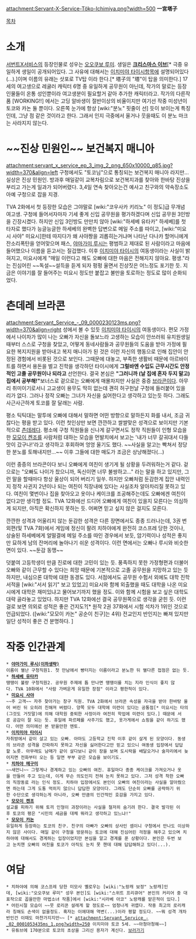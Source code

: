 attachment:Servant-X-Service-Töko-Ichimiya.png?width=500
'''一宮塔子'''

[[목차]]

= 소개 =
[[서번트X서비스]]의 등장인물로 성우는 [[오오쿠보 루미]]. 생일은 '''[[크리스마스 이브]]'''[* 극중 유일하게 생일이 공개되어있다. 그 사유에 대해서는 [[이치미야 타이시]]항목에 설명되어있다(...).]이며 이름의 유래는 삿포로 TV탑 이라 한다.[* 塔子의 "塔"이 탑을 의미한다.] 17세의 여고생으로 레귤러 캐릭터 6명 중 유일하게 공무원이 아닌데, 작가의 말로는 등장인물들이 온통 성인뿐이라 여고생분이 필요할거 같아 추가한 캐릭터라고. 작가의 다른작품 [WORKING!!] 에서는 고딩 알바생이 절반이상의 비율이지만 여기선 작중 미성년이 토코와 카논 둘 뿐이다. 오른쪽 눈가에 항상 [wiki:"분노" 핏줄이 선] 듯이 보이는게 특징인데, 그냥 점 같은 것이라고 한다. 그래서 인지 극중에서 울거나 웃을때도 이 분노 마크는 사라지지 않는다.

= ~~진상 민원인~~ 보건복지 매니아 =
attachment:servant_x_service_ep_3_img_2_png_650x10000_q85.jpg?width=370&align=left 구청에서도 "토코님"으로 통칭되는 보건복지 매니아 라지만...실상은 진상 민원인. 방과후 매일같이 교복차림으로 보건복지과를 찾아와 한바탕 진상을 부리고 가는게 일과가 되어버렸다. 3,4일 연속 찾아오는건 예사고 친구와의 약속장소도 아예 구청으로 잡을 지경.

TVA 2화에서 첫 등장한 모습은 그야말로 [wiki:"코우사카 키리노" 이 정도]급 무개념 여고생. 구청에 들어서자마자 기세 좋게 신입 공무원을 평가하겠다며 신입 공무원 3인방을 긴장시켰다. 하지만 신입 3인방도 만만치 않아  [wiki:"하세베 유타카" 하세베]를 첫타자로 했다가 능글능글한 하세베의 완벽한 답변으로 메일 주소를 따이고, [wiki:"미요시 사야" 미요시]한테 따지다가 왜 사야짱을 괴롭히는거냐며 나타난 다나카 할머니에게 잔소리폭탄을 얻어맞으며 패스, [[야마가미 루시]]는 평범하고 제대로 된 사람이라고 마음에 들어했으나 이름을 듣고서는 질겁했다. 이후 [[이치미야 타이시]]의 여동생이라는 사실이 밝혀지고, 미요시에게 "매일 이런다고 해도 오빠에 대한 마음은 전해지지 않아요. 평생."라는 진심어린 ~~독설~~설득을 듣게 되자 펑펑 울면서 진상짓은 어느정도 포기한 듯. 지금은 이야기를 잘 들어주는 미요시 정도만 붙잡고 불만을 토로하는 정도로 많이 순화되었다.

= 츤데레 브라콘 =
attachment:Servant_Service_-_09_0000230123ms.png?width=370&align=right 성에서 볼 수 있듯 [[이치미야 타이시]]의 여동생이다. 편모 가정에서 나이차가 많이 나는 오빠가 자신을 돌보느라 고생하는 모습이 안쓰러워 유치원생일때부터 스스로 구청을 찾았고, 어떻게 동네사람들과 공무원들의 도움을 받아 가정에 필요한 복지지원을 받아내고 복지 매니아가 된 것은 이런 자신의 행동으로 인해 집안이 안정된 경험에서 비롯된 것으로 보인다. 그때문에 대놓고, 부족한 생활비 때문에 아르바이트를 하면서 용돈을 벌고 진학을 생각하던 타이시에게 '''그럴바엔 수입도 근무시간도 안정적인 고졸 공무원이나 되라고''' 선언한다. 결국 본심은 '''"그러니까 (날 집에 혼자 두지 말고) 집에서 공부해!"'''보너스로 겉으로는 오빠에게 매몰차지만 사실은 중증 [[브라콘]]이다. 아무리 취미이기로서니 고교생이 용무도 딱히 없는데 괜히 허구헌날 구청에 들러붙어 있을 리가 없다. 그러나 정작 오빠는 그녀가 자신을 싫어한다고 생각하고 있는듯 하다. 그래도 사근사근하게 토코를 잘 달래는 사람.

평소 틱틱대는 말투에 오빠에 대해서 말하면 어떤 방향으로 말하든지 화를 내서, 조금 귀찮다는 평을 받고 있다. 이런 첫인상만 보면 깐깐하고 쌀쌀맞은 성격으로 보이지만 기본적으로 [[츤데레]]다. 평소에 구청 직원들을 신나게 갈구면서도 정작 직원들이 인형 모습을 한 [[모모이 켄조]]를 사람처럼 대하는 모습을 먼발치에서 보고는 '내가 너무 갈궈대서 다들 맛이 갔구나!'라고 생각하고 후회하며 엉엉 울기도 했다. ~~사실을 알고는 빡쳐서 정당한 분노를 토해내지만...~~ 이후 그들에 대한 매도가 조금은 상냥해졌다(...)

이런 중증의 브라콘이다 보니 오빠에게 여친이 생기게 될 상황을 두려워하는거 같다. 겉으로는 "오빠도 나이가 찼으니까, 독신이면 너무 불쌍하고..." 라는 말을 하고 있지만, 그런 말을 할때마다 항상 울상이 되어 버리기 일쑤. 하지만 오빠처럼 둔감한게 집안 내력인지 정작 사귄지 2년이나 되는 여친이 직장내에 있다는 사실조차 알아차리질 못하고 있다. 여친이 몇번이나 집을 찾아오고 옷이나 케이크를 조공해주는데도 오빠에겐 여친이 없다고만 생각할 정도. TVA 12화에선 드디어 오빠에게 여친이 있을지 모른다는 의심하게 되지만, 아직은 확신하지 못하는 듯. 어쩌면 믿고 싶지 않은 걸지도 모른다.

깐깐한 성격과 어울리지 않는 둔감한 성격은 다른 장면에서도 종종 드러나는데, 3권 번외편(및 TVA 7화)에서 게임에 정신이 팔려 치하야에게 완전히 코스프레 당한 것이나, 상술된 하세베에게 얼떨결에 메일 주소를 따인 경우에서 보듯, 암기력이나 성적은 좋지만 묘하게 남의 잔머리에 놀아나기 쉬운 성격이다. 이런 면에서는 오빠나 루시와 비슷한 면이 있다. ~~둔감 동맹~~

덧붙여 고등학생이 만큼 진로에 대한 고민이 있는 듯. 풍족하지 못한 가정형편과 더불어 오빠와 같이 근무할 수 있다는 희망 때문에 기본적으로 고졸 공무원을 지망하고 있는 듯 하지만, 내심으론 대학에 대한 동경도 있다. 서점에서도 공무원 수험서 외에도 대학 진학서적을 [wiki:"서서 읽기" 보고 있었고] 미요시와 함께 외출했을 때도 대학을 나온 미요시에게 대학은 재미있냐고 물어보기까지 했을 정도. 이와 함께 시험을 보고 싶은 대학도 대략 골라놓고 있었다. 하지만 TVA 12화에선 결국 공무원쪽으로 생각을 굳힌 듯. 이런걸로 보면 의외로 성적은 좋은 건지도?[* 원작 2권 37화에서 시험 석차가 1위인 것으로 언급되었다. ([wiki:"모모이 카논" 공순이 친구]는 4위) 전교인지 반인지는 빠져 있지만 일단 성적이 좋은 건 분명하다. ]

= 작중 인간관계 =
 * '''[[야마가미 루시(이하생략)]]'''
 이름이 별난 구청직원1. 첫 만남에서 빵터지는 이름이라고 분노한 뒤 별다른 접점은 없는 듯.
 * '''[[하세베 유타카]]'''
 땡땡이 불량 구청직원2. 공무원 주제에 틈 만나면 땡땡이를 치는 지라 인식이 좋지 않다. TVA 10화에서 "사람 가벼운게 유일한 장점" 이라고 평한적이 있다.
 * '''[[미요시 사야]]'''
 ~~주 고객~~ 자주 찾아가는 창구 직원. TVA 2화에서 브라콘 속성을 자극을 받아 한바탕 울어 버린 뒤 오히려 친해져 버렸다. 양쪽 모두 대학에 미련이 있다는 공통점[* 미요시는 타의(그것도 거짓말)에 의해 대학원 중퇴한 사정이라 여전히 학업에 미련이 있다.] 때문에 서로 공감이 잘 되는 듯. 휴일에 파르페를 사주기도 했고, 옷가게에서 쇼핑을 같이 하기도 했다. 어떤 의미에선 본 받을만한 멘토. 
 * '''[[이치미야 타이시]]'''
 자취방에서 같이 살고 있는 오빠. 아마도 고등학교 진학 이후 같이 살게 된 모양이다. 동생의 브라콘 성격을 간파하지 못하고 자신을 싫어한다고만 믿고 있으니 여동생 입장에서 답답할 노릇. 아무래도 남매가 같이 살다보니 같이 장을 보며 도시락을 배달오거나 술자리에서 늦어지면 전화부터 오는 등 일면 부부 같은 모습을 보이기도.
 * '''[[치하야 메구미]]'''
 ~~새언니~~ 그렇게나 경계하고 있는 오빠의 여친. 휴일마다 종종 케이크를 가져오거나 옷을 만들어 주고 있는데, 이게 무슨 의도인지 전혀 눈치 못하고 있다. 그저 성격 착한 오빠의 직장동료 라는 인식 정도. 치하야 입장에서도 본인이 오빠의 여친이라는 사실을 알아줬으면 하는데 그게 도통 먹히지 않으니 답답한 모양이다. 그래도 단순히 오빠를 공략하기 위한 수단으로 생각하는게 아니라, 오빠 만큼의 인간적인 호감을 가지고 있다. 
 * '''[[모모이 켄조]]'''
 설교를 피하기 위해 토끼 인형이 과장이라는 사실을 철저히 숨기려 한다. 결국 발각된 이후 토코의 평은 "시민의 세금을 대체 뭐라고 생각하고 있느냐!" 
 * '''[[모모이 카논]]'''
 유일하게 등장하는 토코의 친구. 친구의 아빠가 오빠의 상사인 셈이니 구청에서 만나도 이상하지 않은 사이다. 매일 같이 구청을 방문하는 토코에 대해 진심어린 걱정을 해주고 있으며 치하야에 대해서도 경계하는 입장이었지만 본심을 알고 경계를 푼 상황이다. 본인은 두번 보고 눈치챈 오빠의 여친을 토코가 아직도 눈치 못 챈데 대해 답답해하고 있다(...).

= 여담 =
 * 치하야에 의해 코스프레 당한 미모사 옐로우는 [wiki:"노랑캐 보정" 노랑캐]인데, [wiki:"오오쿠보 루미" 성우 본인]도 [wiki:"스위트 프리큐어" 본인의 커리어 중 대표작으로 꼽을만한 마법소녀 작품]에서 [wiki:"시라베 아코" 노랑캐를 맡은적이 있다.]
 * 어린시절 모습이 ~~뭇 로리콘 설레게 할 정도로~~ 엄청나게 귀엽다. 작중 최고의 로리캐라 칭해도 손색이 없을정도. 혹자는 이에대해 역변(...)이라 평할 정도다. ~~뭐 성격 개차반인건 이때도 마찬가지지만~~ [* attachment:Servant_Service_-_02_0001053435ms_1.png?width=250 이치미야 토코 5세. ~~아청아청해~~]
 * 유튜브에 170분으로 토코의 초상을 그리신 용자가 계신다. [https://www.youtube.com/watch?v=RX1AT8EHT6c&feature=player_embedded#t=174 보러가기]
